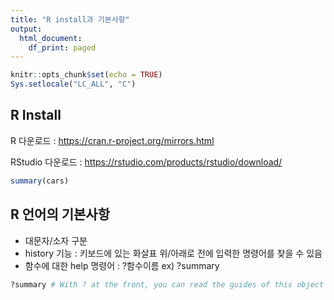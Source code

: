 ---
title: "R install과 기본사항"
output:
  html_document:
    df_print: paged
---

```{r setup, include=FALSE}
knitr::opts_chunk$set(echo = TRUE)
Sys.setlocale("LC_ALL", "C")
```

## R Install 

R 다운로드 : <https://cran.r-project.org/mirrors.html>

RStudio 다운로드 :  <https://rstudio.com/products/rstudio/download/>

```{r cars}
summary(cars)
```

## R 언어의 기본사항 

- 대문자/소자 구분
- history 기능 : 키보드에 있는 화살표 위/아래로 전에 입력한 명령어를 찾을 수 있음
- 함수에 대한 help 명령어 : ?함수이름 ex) ?summary

```{r}
?summary # With ? at the front, you can read the guides of this object
```
 
